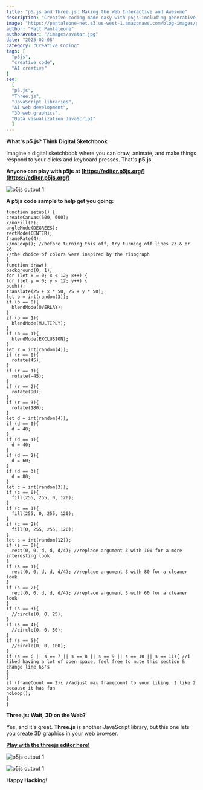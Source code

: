 ```yaml
---
title: "p5.js and Three.js: Making the Web Interactive and Awesome"
description: "Creative coding made easy with p5js including generative code samples"
image: "https://pantaleone-net.s3.us-west-1.amazonaws.com/blog-images/p5js1.png"
author: "Matt Pantaleone"
authorAvatar: "/images/avatar.jpg"
date: "2025-02-08"
category: "Creative Coding"
tags: [
  "p5js",
  "creative code",
  "AI creative"
]
seo:
  [
  "p5.js",
  "Three.js",
  "JavaScript libraries",
  "AI web development",
  "3D web graphics",
  "Data visualization JavaScript"
  ]
---
```


**What's p5.js? Think Digital Sketchbook**

Imagine a digital sketchbook where you can draw, animate, and make things respond to your clicks and keyboard presses. That's **p5.js**.

**Anyone can play with p5js at [https://editor.p5js.org/](https://editor.p5js.org/)**

![p5js output 1](https://pantaleone-net.s3.us-west-1.amazonaws.com/blog-images/p5js1.png)

**A p5js code sample to help get you going:**

```
function setup() {
createCanvas(600, 600);
//noFill(0);
angleMode(DEGREES);
rectMode(CENTER);
frameRate(4);
//noLoop(); //before turning this off, try turning off lines 23 & or 26
//the choice of colors were inspired by the risograph
}
function draw() 
background(0, 1);
for (let x = 0; x < 12; x++) {
for (let y = 0; y < 12; y++) {
push();
translate(25 + x * 50, 25 + y * 50);
let b = int(random(3));
if (b == 0){
  blendMode(OVERLAY);
}
if (b == 1){
  blendMode(MULTIPLY);
}
if (b == 1){
  blendMode(EXCLUSION);
}
let r = int(random(4));
if (r == 0){
  rotate(45);
}
if (r == 1){
  rotate(-45);
}
if (r == 2){
  rotate(90);
}
if (r == 3){
  rotate(180);
}
let d = int(random(4));
if (d == 0){
  d = 40;
}
if (d == 1){
  d = 40;
}
if (d == 2){
  d = 60;
}
if (d == 3){
  d = 80;
}
let c = int(random(3));
if (c == 0){
  fill(255, 255, 0, 120);
}
if (c == 1){
  fill(255, 0, 255, 120);
}
if (c == 2){
  fill(0, 255, 255, 120);
}
let s = int(random(12));
if (s == 0){
  rect(0, 0, d, d, d/4); //replace argument 3 with 100 for a more interesting look
}
if (s == 1){
  rect(0, 0, d, d, d/4); //replace argument 3 with 80 for a cleaner look
}
if (s == 2){
  rect(0, 0, d, d, d/4); //replace argument 3 with 60 for a cleaner look
}
if (s == 3){
  //circle(0, 0, 25);
}
if (s == 4){
  //circle(0, 0, 50);
}
if (s == 5){
  //circle(0, 0, 100);
}
if (s == 6 || s == 7 || s == 8 || s == 9 || s == 10 || s == 11){ //i liked having a lot of open space, feel free to mute this section & change line 65's
}
}
if (frameCount == 2){ //adjust max framecount to your liking. I like 2 because it has fun 
noLoop();
}
}
```

**Three.js:  Wait, 3D on the Web?**

Yes, and it's great. **Three.js** is another JavaScript library, but this one lets you create 3D graphics in your web browser.

**[Play with the threejs editor here!](https://threejs.org/editor/)**

![p5js output 1](https://pantaleone-net.s3.us-west-1.amazonaws.com/blog-images/p5js2.png)

![p5js output 1](https://pantaleone-net.s3.us-west-1.amazonaws.com/blog-images/p5js3.png)

**Happy Hacking!**
